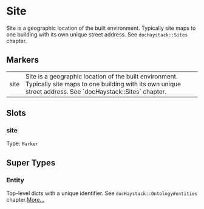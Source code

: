 # Site
Site is a geographic location of the built environment.
Typically site maps to one building with its own unique
street address.  See `docHaystack::Sites` chapter.
## Markers
<table>
<tbody>
<tr>
<td className='p-2 align-top'><span className='bg-sky-200 rounded-md px-3 py-1 text-sky-700 block font-semibold text-center text-sm'>site </span></td>
<td className='p-2 align-top'>Site is a geographic location of the built environment. Typically site maps to one building with its own unique street address.  See `docHaystack::Sites` chapter.</td>
</tr>
</tbody>
</table>

## Slots

### site
Type: `Marker`



## Super Types
### Entity
Top-level dicts with a unique identifier.
See `docHaystack::Ontology#entities` chapter.[More...](/ph/entities/Entity)


